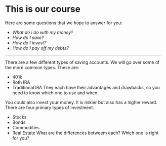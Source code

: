
# This is our course

Here are some questions that we hope to answer for you:
- *What do I do with my money?*
- *How do I save?*
- *How do I invest?*
- *How do I pay off my debts?*

---

There are a few different types of saving accounts. We will go over some of the more common types. 
These are:
- 401k
- Roth IRA
- Traditional IRA
They each have their advantages and drawbacks, so you need to know which one to use and when.

You could also invest your money. It is riskier but also has a higher reward. There are four primary types of investment.
- Stocks
- Bonds
- Commodities
- Real Estate
What are the differences betweem each? Which one is right for you?


<br /><br /><br /><br />


<RiskGraph />